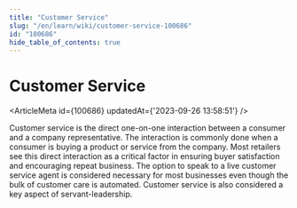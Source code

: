 ```yaml
---
title: "Customer Service"
slug: "/en/learn/wiki/customer-service-100686"
id: "100686"
hide_table_of_contents: true
---
```



# Customer Service

<ArticleMeta id={100686} updatedAt={'2023-09-26 13:58:51'} />
<div className='border-solid border-b border-t-0 my-4 border-[var(--ifm-color-gray-300)]' />

Customer service is the direct one-on-one interaction between a consumer and a company representative. The interaction is commonly done when a consumer is buying a product or service from the company. Most retailers see this direct interaction as a critical factor in ensuring buyer satisfaction and encouraging repeat business. The option to speak to a live customer service agent is considered necessary for most businesses even though the bulk of customer care is automated. Customer service is also considered a key aspect of servant-leadership.

